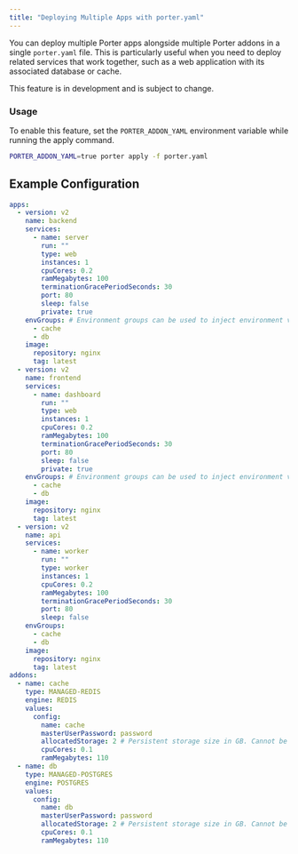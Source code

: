 ```yaml
---
title: "Deploying Multiple Apps with porter.yaml"
---
```


You can deploy multiple Porter apps alongside multiple Porter addons in a single `porter.yaml` file. This is particularly useful when you need to deploy related services that work together, such as a web application with its associated database or cache.

<Warning> This feature is in development and is subject to change. </Warning>

### Usage

To enable this feature, set the `PORTER_ADDON_YAML` environment variable while running the apply command.

```bash
PORTER_ADDON_YAML=true porter apply -f porter.yaml
```

## Example Configuration

```yaml
apps:
  - version: v2
    name: backend
    services:
      - name: server
        run: ""
        type: web
        instances: 1
        cpuCores: 0.2
        ramMegabytes: 100
        terminationGracePeriodSeconds: 30
        port: 80
        sleep: false
        private: true
    envGroups: # Environment groups can be used to inject environment variables from the addons into the service.
      - cache
      - db
    image:
      repository: nginx
      tag: latest
  - version: v2
    name: frontend
    services:
      - name: dashboard
        run: ""
        type: web
        instances: 1
        cpuCores: 0.2
        ramMegabytes: 100
        terminationGracePeriodSeconds: 30
        port: 80
        sleep: false
        private: true
    envGroups: # Environment groups can be used to inject environment variables from the addons into the service.
      - cache
      - db
    image:
      repository: nginx
      tag: latest
  - version: v2
    name: api
    services:
      - name: worker
        run: ""
        type: worker
        instances: 1
        cpuCores: 0.2
        ramMegabytes: 100
        terminationGracePeriodSeconds: 30
        port: 80
        sleep: false
    envGroups:
      - cache
      - db
    image:
      repository: nginx
      tag: latest
addons:
  - name: cache
    type: MANAGED-REDIS
    engine: REDIS
    values:
      config:
        name: cache
        masterUserPassword: password
        allocatedStorage: 2 # Persistent storage size in GB. Cannot be changed after creation.
        cpuCores: 0.1
        ramMegabytes: 110
  - name: db
    type: MANAGED-POSTGRES
    engine: POSTGRES
    values:
      config:
        name: db
        masterUserPassword: password
        allocatedStorage: 2 # Persistent storage size in GB. Cannot be changed after creation.
        cpuCores: 0.1
        ramMegabytes: 110
```
